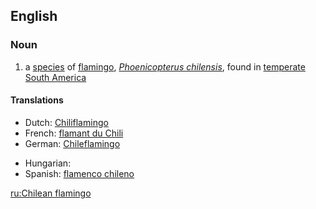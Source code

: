 ==English==
{{wikipedia}}

===Noun===
{{en-noun|sg=[[Chilean]] [[flamingo]]}}

# a [[species]] of [[flamingo]], ''[[Phoenicopterus chilensis]]'', found in [[temperate]] [[South America]]

====Translations====
{{trans-top|a species of flamingo, Phoenicopterus chilensis}}
* Dutch: [[Chiliflamingo]] {{m}}
* French: [[flamant du Chili]] {{m}}
* German: [[Chileflamingo]] {{m}}
{{trans-mid}}
* Hungarian: {{t-|hu|chilei flamingó}}
* Spanish: [[flamenco chileno]] {{m}}
{{trans-bottom}}

[[ru:Chilean flamingo]]